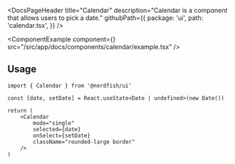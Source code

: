<DocsPageHeader
	title="Calendar"
	description="Calendar is a component that allows users to pick a date."
	githubPath={{
		package: 'ui',
		path: 'calendar.tsx',
	}}
/>

<ComponentExample
	component={<CalendarExample />}
	src="/src/app/docs/components/calendar/example.tsx"
/>

## Usage

```tsx
import { Calendar } from '@nerdfish/ui'
```

```tsx
const [date, setDate] = React.useState<Date | undefined>(new Date())

return (
	<Calendar
		mode="single"
		selected={date}
		onSelect={setDate}
		className="rounded-large border"
	/>
)
```
